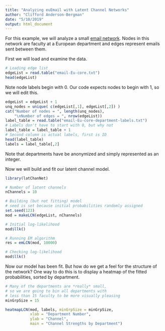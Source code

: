 ```yaml
---
title: "Analyzing euEmail with Latent Channel Networks"
author: "Clifford Anderson-Bergman"
date: "5/10/2019"
output: html_document
---
```



For this example, we will analyze a small [email network](https://snap.stanford.edu/data/email-Eu-core.html). 
Nodes in this network are faculty at a European department 
and edges represent emails sent between them. 

First we will load and examine the data. 
```r
# Loading edge list
edgeList = read.table("email-Eu-core.txt")
head(edgeList)
```

Note node labels begin with 0. Our code expects nodes to begin with 1, so we will edit this. 

```r
edgeList = edgeList + 1
unq_nodes = unique( c(edgeList[,1], edgeList[,2]) ) 
cat("Number of nodes = ", length(unq_nodes),
    "\nNumber of edges = ", nrow(edgeList))
label_table = read.table("email-Eu-core-department-labels.txt")
# Labels don't have to start with 0, but why not
label_table = label_table + 1
# Second column is actual labels, first is ID
head(label_table)
labels = label_table[,2]
```

Note that departments have be anonymized and simply represented as an integer. 

Now we will build and fit our latent channel model.
```r
library(latChanNet)

# Number of latent channels
nChannels = 10

# Building (but not fitting) model
# seed is set because initial probabilities randomly assigned
set.seed(123)
mod = makeLCN(edgeList, nChannels)

# Initial log-likelihood
mod$llk()

# Running EM algorithm
res = emLCN(mod, 10000)

# Checking log-likelihood
mod$llk()
```

Now our model has been fit. But how do we get a feel for the structure of the network? One way to do this is to display a heatmap of the fitted probabilities, sorted by department. 

```r

# Many of the departments are *really* small, 
# so we are going to bin all departments with 
# less than 15 faculty to be more visually pleasing
minGrpSize = 15

heatmapLCN(mod, labels, minGrpSize = minGrpSize, 
           xlab = "Department Number", 
           ylab = "Channel", 
           main = "Channel Strengths by Department")

```


